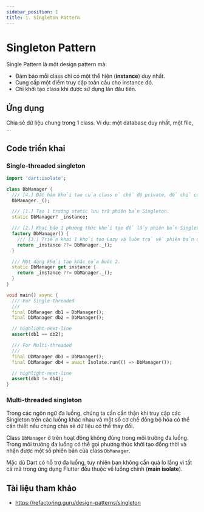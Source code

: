 ```yaml
---
sidebar_position: 1
title: 1. Singleton Pattern
---
```


# Singleton Pattern

Single Pattern là một design pattern mà:
- Đảm bảo mỗi class chỉ có một thể hiện (**instance**) duy nhất.
- Cung cấp một điểm truy cập toàn cầu cho instance đó.
- Chỉ khởi tạo class khi được sử dụng lần đầu tiên. 

## Ứng dụng

Chia sẻ dữ liệu chung trong 1 class. Ví dụ: một database duy nhất, một file, ...

## Code triển khai

### Single-threaded singleton

```dart title="db_manager.dart"
import 'dart:isolate';

class DbManager {
  /// [4.] Đặt hàm khởi tạo của class ở chế độ private, để chỉ có thể gọi hàm tạo ở bước 2.
  DbManager._();

  /// [1.] Tạo 1 trường static lưu trữ phiên bản Singleton.
  static DbManager? _instance;

  /// [2.] Khai báo 1 phương thức khởi tạo để lấy phiên bản Singleton.
  factory DbManager() {
    /// [3.] Triển khai 1 khởi tạo Lazy và luôn trả về phiên bản đã lưu trữ.
    return _instance ??= DbManager._();
  }

  /// Một dạng khởi tạo khác của bước 2.
  static DbManager get instance {
    return _instance ??= DbManager._();
  }
}

void main() async {
  /// For Single-threaded
  ///
  final DbManager db1 = DbManager();
  final DbManager db2 = DbManager();

  // highlight-next-line
  assert(db1 == db2);

  /// For Multi-threaded
  ///
  final DbManager db3 = DbManager();
  final DbManager db4 = await Isolate.run(() => DbManager());

  // highlight-next-line
  assert(db3 != db4);
}
```

### Multi-threaded singleton

Trong các ngôn ngữ đa luồng, chúng ta cần cẩn thận khi truy cập các Singleton trên các luồng khác nhau 
và một số cơ chế đồng bộ hóa có thể cần thiết nếu chúng chia sẻ dữ liệu có thể thay đổi.

Class `DbManager` ở trên hoạt động không đúng trong môi trường đa luồng. 
Trong môi trường đa luồng có thể gọi phương thức khởi tạo đồng thời và nhận được một số phiên bản của class `DbManager`.

Mặc dù Dart có hỗ trợ đa luồng, tuy nhiên bạn không cần quá lo lắng vì tất cả mã trong ứng dụng Flutter đều thuộc về luồng chính (**main isolate**).

## Tài liệu tham khảo
- https://refactoring.guru/design-patterns/singleton